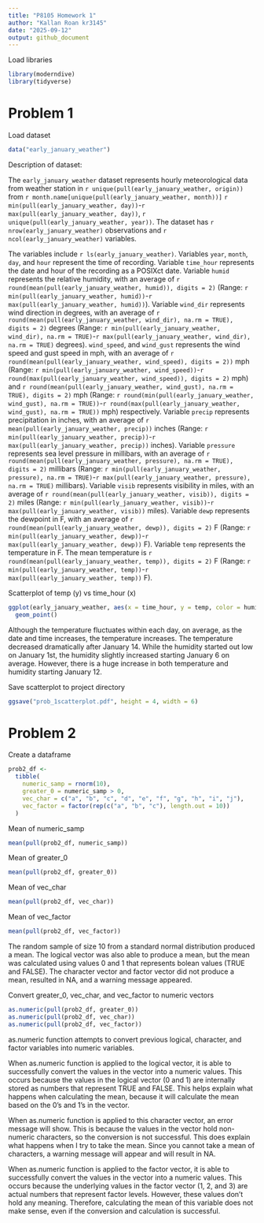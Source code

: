 ```yaml
---
title: "P8105 Homework 1"
author: "Kallan Roan kr3145"
date: "2025-09-12"
output: github_document
---
```


Load libraries
```r
library(moderndive)
library(tidyverse)
```

# Problem 1

Load dataset
```r
data("early_january_weather")
```

Description of dataset:

The `early_january_weather` dataset represents hourly meteorological data from weather station in `r unique(pull(early_january_weather, origin))` from `r month.name[unique(pull(early_january_weather, month))]` `r min(pull(early_january_weather, day))`-`r max(pull(early_january_weather, day))`, `r unique(pull(early_january_weather, year))`. 
The dataset has `r nrow(early_january_weather)` observations and `r ncol(early_january_weather)` variables. 

The variables include `r ls(early_january_weather)`. Variables `year`, `month`, `day`, and `hour` represent the time of recording. Variable `time_hour` represents the date and hour of the recording as a POSIXct date.  Variable `humid` represents the relative humidity, with an average of `r round(mean(pull(early_january_weather, humid)), digits = 2)` (Range: `r min(pull(early_january_weather, humid))`-`r max(pull(early_january_weather, humid))`). Variable `wind_dir` represents wind direction in degrees, with an average of  `r round(mean(pull(early_january_weather, wind_dir), na.rm = TRUE), digits = 2)` degrees (Range: `r min(pull(early_january_weather, wind_dir), na.rm = TRUE)`-`r max(pull(early_january_weather, wind_dir), na.rm = TRUE)` degrees). `wind_speed`, and `wind_gust` represents the wind speed and gust speed in mph, with an average of `r round(mean(pull(early_january_weather, wind_speed), digits = 2))` mph (Range: `r min(pull(early_january_weather, wind_speed))`-`r round(max(pull(early_january_weather, wind_speed)), digits = 2)` mph) and `r round(mean(pull(early_january_weather, wind_gust), na.rm = TRUE), digits = 2)` mph (Range: `r round(min(pull(early_january_weather, wind_gust), na.rm = TRUE))`-`r round(max(pull(early_january_weather, wind_gust), na.rm = TRUE))` mph) respectively. Variable `precip` represents precipitation in inches, with an average of `r mean(pull(early_january_weather, precip))` inches (Range: `r min(pull(early_january_weather, precip))`-`r max(pull(early_january_weather, precip))` inches). Variable `pressure` represents sea level pressure in millibars, with an average of `r round(mean(pull(early_january_weather, pressure), na.rm = TRUE), digits = 2)` millibars (Range: `r min(pull(early_january_weather, pressure), na.rm = TRUE)`-`r max(pull(early_january_weather, pressure), na.rm = TRUE)` millibars). Variable `visib` represents visibility in miles, with an average of `r round(mean(pull(early_january_weather, visib)), digits = 2)` miles (Range: `r min(pull(early_january_weather, visib))`-`r max(pull(early_january_weather, visib))` miles). Variable `dewp` represents the dewpoint in F, with an average of `r round(mean(pull(early_january_weather, dewp)), digits = 2)` F (Range: `r min(pull(early_january_weather, dewp))`-`r max(pull(early_january_weather, dewp))` F). Variable `temp` represents the temperature in F. The mean temperature is `r round(mean(pull(early_january_weather, temp)), digits = 2)` F  (Range: `r min(pull(early_january_weather, temp))`-`r max(pull(early_january_weather, temp))` F).

Scatterplot of temp (y) vs time_hour (x)
```r
ggplot(early_january_weather, aes(x = time_hour, y = temp, color = humid)) + 
  geom_point()
```

Although the temperature fluctuates within each day, on average, as the date and time increases, the temperature increases. The temperature decreased dramatically after January 14. 
While the humidity started out low on January 1st, the humidity slightly increased starting January 6 on average. However, there is a huge increase in both temperature and humidity starting January 12. 

Save scatterplot to project directory
```r
ggsave("prob_1scatterplot.pdf", height = 4, width = 6)
```

# Problem 2

Create a dataframe
```r
prob2_df <-
  tibble(
    numeric_samp = rnorm(10),
    greater_0 = numeric_samp > 0,
    vec_char = c("a", "b", "c", "d", "e", "f", "g", "h", "i", "j"),
    vec_factor = factor(rep(c("a", "b", "c"), length.out = 10))
  )
```

Mean of numeric_samp
```r
mean(pull(prob2_df, numeric_samp))
```

Mean of greater_0
```r
mean(pull(prob2_df, greater_0))
```

Mean of vec_char
```r
mean(pull(prob2_df, vec_char))
```

Mean of vec_factor
```r
mean(pull(prob2_df, vec_factor))
```

The random sample of size 10 from a standard normal distribution produced a mean. The logical vector was also able to produce a mean, but the mean was calculated using values 0 and 1 that represents bolean values (TRUE and FALSE). The character vector and factor vector did not produce a mean, resulted in NA, and a warning message appeared.

Convert greater_0, vec_char, and vec_factor to numeric vectors
```r
as.numeric(pull(prob2_df, greater_0))
as.numeric(pull(prob2_df, vec_char))
as.numeric(pull(prob2_df, vec_factor))
```

as.numeric function attempts to convert previous logical, character, and factor variables into numeric variables. 

When as.numeric function is applied to the logical vector, it is able to successfully convert the values in the vector into a numeric values. This occurs because the values in the logical vector (0 and 1) are internally stored as numbers that represent TRUE and FALSE. This helps explain what happens when calculating the mean, because it will calculate the mean based on the 0's and 1's in the vector. 

When as.numeric function is applied to this character vector, an error message will show. This is because the values in the vector hold non-numeric characters, so the conversion is not successful. This does explain what happens when I try to take the mean. Since you cannot take a mean of characters, a warning message will appear and will result in NA. 

When as.numeric function is applied to the factor vector, it is able to successfully convert the values in the vector into a numeric values. This occurs because the underlying values in the factor vector (1, 2, and 3) are actual numbers that represent factor levels. However, these values don't hold any meaning. Therefore, calculating the mean of this variable does not make sense, even if the conversion and calculation is successful.






